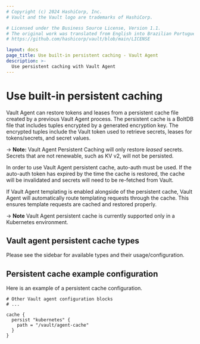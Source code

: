 ```yaml
---
# Copyright (c) 2024 HashiCorp, Inc.
# Vault and the Vault logo are trademarks of HashiCorp.

# Licensed under the Business Source License, Version 1.1.
# The original work was translated from English into Brazilian Portuguese.
# https://github.com/hashicorp/vault/blob/main/LICENSE

layout: docs
page_title: Use built-in persistent caching - Vault Agent
description: >-
  Use persistent caching with Vault Agent
---
```


# Use built-in persistent caching

Vault Agent can restore tokens and leases from a persistent cache file created
by a previous Vault Agent process. The persistent cache is a BoltDB file that
includes tuples encrypted by a generated encryption key. The encrypted tuples
include the Vault token used to retrieve secrets, leases for tokens/secrets, and
secret values.

-> **Note:** Vault Agent Persistent Caching will only restore _leased_
secrets. Secrets that are not renewable, such as KV v2, will not be persisted.

In order to use Vault Agent persistent cache, auto-auth must be used. If the
auto-auth token has expired by the time the cache is restored, the cache will
be invalidated and secrets will need to be re-fetched from Vault.

If Vault Agent templating is enabled alongside of the persistent cache, Vault
Agent will automatically route templating requests through the cache. This
ensures template requests are cached and restored properly.

-> **Note** Vault Agent persistent cache is currently supported only in a
Kubernetes environment.

## Vault agent persistent cache types

Please see the sidebar for available types and their usage/configuration.

## Persistent cache example configuration

Here is an example of a persistent cache configuration.

```hcl
# Other Vault agent configuration blocks
# ...

cache {
  persist "kubernetes" {
    path = "/vault/agent-cache"
  }
}
```
